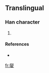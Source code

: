 ==Translingual==

===Han character===
{{Han char|rn=35|rad=夊|as=15|sn=18|four=|canj=火火竹水 (FFHE)}}

# {{defn|Han|sort=夊15}}

====References====
* {{Han ref|kx=0245.271|hdz=20871.221|uh=5911|ud=22801}}

[[fr:夑]]